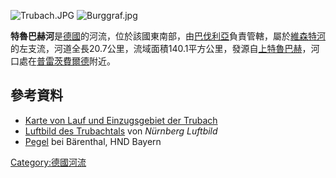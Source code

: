 {{Coord|49|45|11.2|N|11|9|40.3|E|display=title}}
[[Image:Trubach.JPG|right]]
[[Image:Burggraf.jpg|right]]

'''特魯巴赫河'''是[[德國|德國]]的河流，位於該國東南部，由[[巴伐利亞|巴伐利亞]]負責管轄，屬於[[維森特河|維森特河]]的左支流，河道全長20.7公里，流域面積140.1平方公里，發源自[[上特魯巴赫|上特魯巴赫]]，河口處在[[普雷茨費爾德|普雷茨費爾德]]附近。

==參考資料==
* [https://geoportal.bayern.de/bayernatlas/?bgLayer=tk&X=5510386.96&Y=4447231.52&zoom=7&lang=de&topic=ba&catalogNodes=122 Karte von Lauf und Einzugsgebiet der Trubach] {{Wayback|url=https://geoportal.bayern.de/bayernatlas/?bgLayer=tk&X=5510386.96&Y=4447231.52&zoom=7&lang=de&topic=ba&catalogNodes=122 |date=20170128141319 }}
* [http://www.nuernbergluftbild.de/index.php?main=2&picture=422 Luftbild des Trubachtals] {{Wayback|url=http://www.nuernbergluftbild.de/index.php?main=2&picture=422 |date=20160422065527 }} von  ''Nürnberg Luftbild''
* [http://www.hnd.bayern.de/pegel/wasserstand/pegel_wasserstand.php?pgnr=24249009&gknr=9&status=0 Pegel] {{Wayback|url=http://www.hnd.bayern.de/pegel/wasserstand/pegel_wasserstand.php?pgnr=24249009&gknr=9&status=0 |date=20170202062731 }} bei Bärenthal, HND Bayern

{{Germany-geo-stub}}
[[Category:德國河流|Category:德國河流]]